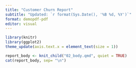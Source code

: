 ```yaml
---
title: "Customer Churn Report"
subtitle: "Updated: `r format(Sys.Date(), '%B %d, %Y')`"
format: demopdf-pdf
editor: visual
---
```


```r
library(knitr)
library(ggplot2)
theme_update(axis.text.x = element_text(size = 1))
```

```r
report_body <- knit_child("02_body.qmd", quiet = TRUE)
cat(report_body, sep= "\n")
```
